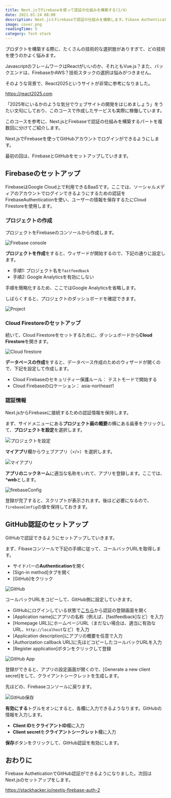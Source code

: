 ```yaml
---
title: Next.jsでFirebaseを使って認証の仕組みを構築する(1/4)
date: 2021-01-24 08:00
description: Next.jsとFirebaseで認証の仕組みを構築します。Fibase AuthenticationでGitHub認証のセットアップをします。
image: cover.png
readingTime: 5
category: Tech stack
---
```

プロダクトを構築する際に、たくさんの技術的な選択肢がありすぎて、どの技術を使うのかよく悩みます。

JavascriptのフレームワークはReactがいいのか、それともVue.js？また、バックエンドは、FirebaseかAWS？技術スタックの選択は悩みがつきません。

そのような背景で、React2025というサイトが非常に参考になりました。

https://react2025.com

「2025年にいるかのような気分でウェブサイトの開発をはじめましょう」をうたい文句にしており、このコースで作成したサービスも実際に稼働しています。

このコースを参考に、Next.jsとFirebaseで認証の仕組みを構築するパートを複数回に分けてご紹介します。

Next.jsでFirebaseを使ってGitHubアカウントでログインができるようにします。

最初の回は、FirebaseとGitHubをセットアップしていきます。

## Firebaseのセットアップ

FirebaseはGoogle Cloud上で利用できるBaaSです。ここでは、ソーシャルメディアのアカウントでログインできるようにするための認証をFirebaseAuthenticationを使い、ユーザーの情報を保存するたにCloud Firestoreを使用します。

### プロジェクトの作成

プロジェクトをFirebaseのコンソールから作成します。

![Firebase console](firebase-console.png)

**プロジェクトを作成**をすると、ウィザードが開始するので、下記の通りに設定します。

- 手順1: プロジェクト名を`fastfeedback`
- 手順2: Google Analyticsを有効にしない

手順を簡略化するため、ここではGoogle Analyticsを省略します。

しばらくすると、プロジェクトのダッシュボードを確認できます。

![Project](dashboard.png)


### Cloud Firestoreのセットアップ

続いて、Cloud Firestoreをセットするために、ダッシュボードから**Cloud Firestore**を開きます。

![Cloud firestore](firestore.png)

**データベースの作成**をすると、データベース作成のためのウィザードが開くので、下記を設定して作成します。

- Cloud Firebaseのセキュリティー保護ルール： テストモードで開始する
- Cloud Firebaseのロケーション： asia-northeast1

### 認証情報

Next.jsからFirebaseに接続するための認証情報を保持します。

まず、サイドメニューにある**プロジェクト画の概要**の横にある歯車をクリックして、**プロジェクトを設定**を選択します。

![プロジェクトを設定](project-setting.png)

**マイアプリ**欄からウェブアプリ（</\>）を選択します。

![マイアプリ](my-app.png)

**アプリのニックネーム**に適当な名称をいれて、アプリを登録します。ここでは、***web**とします。

![firebaseConfig](firebase-config.png)

登録が完了すると、スクリプトが表示されます。後ほど必要になるので、`firebaseConfig`の値を保持しておきます。

## GitHub認証のセットアップ

GitHubで認証できるようにセットアップしていきます。

まず、Fibaseコンソールで下記の手順に従って、コールバックURLを取得します。

- サイドバーの**Authentication**を開く
- [Sign-in method]タブを開く
- [GitHub]をクリック

![GitHub](github-setting.png)

コールバックURLをコピーして、GitHub側に設定していきます。

- GitHubにログインしている状態で[こちら](https://github.com/settings/applications/new)から認証の登録画面を開く
- [Application name]にアプリの名称（例えば、[fastfeedback]など）を入力
- [Homepage URL]にホームページURL（まだない場合は、適当に有効なURL、`http://localhost`など）を入力
- [Application description]にアプリの概要を任意で入力
- [Authorization callback URL]に先ほどコピーしたコールバックURLを入力
- [Register application]ボタンをクリックして登録

![GitHub App](github-auth.png)

登録ができると、アプリの設定画面が開くので、[Generate a new client secret]をして、クライアントシークレットを生成します。

先ほどの、Firebaseコンソールに戻ります。

![GitHub保存](github-setting-save.png)

**有効にする**トグルをオンにすると、各欄に入力できるようなります。GitHubの情報を入力します。

- **Client ID**を**クライアントID**欄に入力
- **Client secret**を**クライアントシークレット**欄に入力

**保存**ボタンをクリックして、GitHub認証を有効にします。

## おわりに

Firebase AutheticationでGitHub認証ができるようになりました。次回はNext.jsのセットアップをします。

https://stackhacker.io/nextjs-firebase-auth-2
